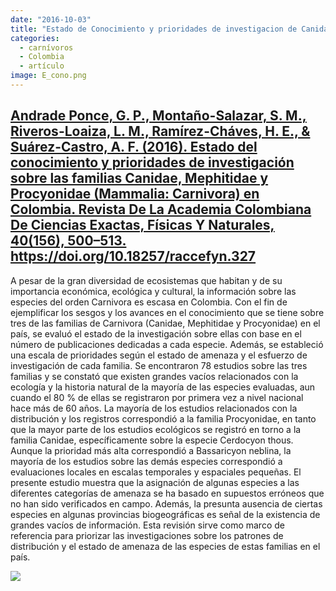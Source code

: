 ```yaml
---
date: "2016-10-03"
title: "Estado de Conocimiento y prioridades de investigacion de Canidae, Mephitidae y Procyonidae en Colombia"
categories:
  - carnívoros
  - Colombia
  - artículo
image: E_cono.png
---
```


## [Andrade Ponce, G. P., Montaño-Salazar, S. M., Riveros-Loaiza, L. M., Ramírez-Cháves, H. E., & Suárez-Castro, A. F. (2016). Estado del conocimiento y prioridades de investigación sobre las familias Canidae, Mephitidae y Procyonidae (Mammalia: Carnivora) en Colombia. Revista De La Academia Colombiana De Ciencias Exactas, Físicas Y Naturales, 40(156), 500--513. https://doi.org/10.18257/raccefyn.327](https://www.researchgate.net/publication/308963398_Estado_del_conocimiento_y_prioridades_de_investigacion_sobre_las_familias_Canidae_Mephitidae_y_Procyonidae_Mammalia_Carnivora_en_Colombia)

A pesar de la gran diversidad de ecosistemas que habitan y de su importancia económica‚ ecológica y cultural‚ la información sobre las especies del orden Carnivora es escasa en Colombia. Con el fin de ejemplificar los sesgos y los avances en el conocimiento que se tiene sobre tres de las familias de Carnivora (Canidae, Mephitidae y Procyonidae) en el país, se evaluó el estado de la investigación sobre ellas con base en el número de publicaciones dedicadas a cada especie. Además, se estableció una escala de prioridades según el estado de amenaza y el esfuerzo de investigación de cada familia. Se encontraron 78 estudios sobre las tres familias y se constató que existen grandes vacíos relacionados con la ecología y la historia natural de la mayoría de las especies evaluadas, aun cuando el 80 % de ellas se registraron por primera vez a nivel nacional hace más de 60 años. La mayoría de los estudios relacionados con la distribución y los registros correspondió a la familia Procyonidae, en tanto que la mayor parte de los estudios ecológicos se registró en torno a la familia Canidae, específicamente sobre la especie Cerdocyon thous. Aunque la prioridad más alta correspondió a Bassaricyon neblina, la mayoría de los estudios sobre las demás especies correspondió a evaluaciones locales en escalas temporales y espaciales pequeñas. El presente estudio muestra que la asignación de algunas especies a las diferentes categorías de amenaza se ha basado en supuestos erróneos que no han sido verificados en campo. Además, la presunta ausencia de ciertas especies en algunas provincias biogeográficas es señal de la existencia de grandes vacíos de información. Esta revisión sirve como marco de referencia para priorizar las investigaciones sobre los patrones de distribución y el estado de amenaza de las especies de estas familias en el país.

![](publications/E_cono.png)
